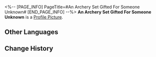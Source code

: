 <%-- [PAGE_INFO]
PageTitle=#An Archery Set Gifted For Someone Unknown#
[END_PAGE_INFO] --%>
{{Item Infobox
|id          = 140277
|image       = Item An Archery Set Gifted For Someone Unknown.png
|type        = Mission Item
|invCategory = Missions
|rarity      = 3
|effect      = 
|description = An archery set with supreme balance. Surprisingly, it seems to have been completely hand-crafted. No Xianzhou technology was used to create it, and the arrow can't track enemies or automatically make turns.
}}
'''An Archery Set Gifted For Someone Unknown''' is a [[Profile Picture]].

==Other Languages==
{{Other Languages
|en   = An Archery Set Gifted For Someone Unknown
|zhs  = 不知赠予何人的弓
|zht  = 不知贈予何人的弓
|ja   = 贈る相手がわからない弓
|ko   = 누구에게 선물한지 모르는 활
|es   = Arco y flechas cuyo destinatario se desconoce
|fr   = Équipement d'archer destiné à une personne inconnue
|ru   = Лук и стрелы для неизвестного
|th   = ธนูและลูกศรที่ไม่รู้ว่าจะส่งให้ใคร
|vi   = Cung Không Biết Dành Tặng Ai
|de   = Ein Bogen, der einer unbekannten Person geschenkt wurde
|id   = Busur Entah untuk Siapa
|pt   = Um Conjunto de Arco e Flecha Presenteado Por um Desconhecido
}}

==Change History==
{{Change History|1.3}}